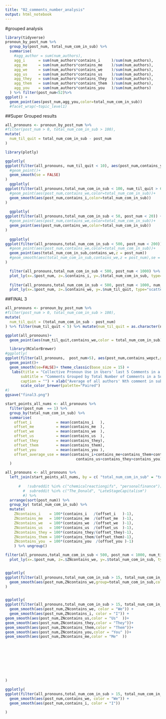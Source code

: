 ```yaml
---
title: "02_comments_number_analysis"
output: html_notebook
---
```

#grouped analysis
```r
library(tidyverse)
pronoun_by_post_num %>%
  group_by(post_num, total_num_com_in_sub) %>% 
  summarise(
    #agg_author = sum(num_authors),
    agg_i      = sum(num_authors*contains_i     )/sum(num_authors),
    agg_me     = sum(num_authors*contains_me    )/sum(num_authors),
    agg_we     = sum(num_authors*contains_we    )/sum(num_authors),
    agg_us     = sum(num_authors*contains_us    )/sum(num_authors),
    agg_they   = sum(num_authors*contains_they  )/sum(num_authors),
    agg_them   = sum(num_authors*contains_them  )/sum(num_authors),
    agg_you    = sum(num_authors*contains_you   )/sum(num_authors)
  ) %>% filter(post_num<52)%>%
ggplot() +
  geom_point(aes(post_num,agg_you,color=total_num_com_in_sub))
  #facet_wrap(~topic_level1)
```
##Super Grouped results
```r

all_pronouns <- pronoun_by_post_num %>%
#filter(post_num > 0, total_num_com_in_sub > 100), 
mutate(
  num_til_quit = total_num_com_in_sub - post_num
)

library(plotly)

ggplotly(
ggplot(filter(all_pronouns, num_til_quit < 10), aes(post_num,contains_you,group=num_til_quit, color = num_til_quit)) +
  #geom_point()+
  geom_smooth(se = FALSE)
)
  ggplotly(
ggplot(filter(all_pronouns,total_num_com_in_sub < 100, num_til_quit > 6, post_num < 100)) +
  #geom_point(aes(post_num,contains_we,color=total_num_com_in_sub))+
  geom_smooth(aes(post_num,contains_i,color=total_num_com_in_sub))
)
  
  ggplotly(
ggplot(filter(all_pronouns,total_num_com_in_sub < 50, post_num < 20)) +
  #geom_point(aes(post_num,contains_we,color=total_num_com_in_sub))+
  geom_point(aes(post_num,contains_we,color=total_num_com_in_sub))
)
  
  ggplotly(
ggplot(filter(all_pronouns,total_num_com_in_sub < 500, post_num < 200)) +
  #geom_point(aes(post_num,contains_we,color=total_num_com_in_sub))+
  geom_point(aes(total_num_com_in_sub,contains_we,z = post_num))
  #geom_smooth(aes(total_num_com_in_sub,contains_we,z = post_num),se = FALSE)
)

  filter(all_pronouns,total_num_com_in_sub < 500, post_num < 1000) %>%
  plot_ly(x=.$post_num, z=.$contains_i, y=.$total_num_com_in_sub, type="scatter3d", mode="markers", color = .$contains_we)
  
  filter(all_pronouns,total_num_com_in_sub < 500, post_num < 1000, num_til_quit < 300) %>%
  plot_ly(x=.$post_num, z=.$contains_we, y=.$num_til_quit, type="scatter3d", mode="markers", color = .$contains_we)
```
##FINAL 3
```r
all_pronouns <- pronoun_by_post_num %>%
#filter(post_num > 0, total_num_com_in_sub > 100), 
mutate(
  num_til_quit = (total_num_com_in_sub - post_num)
) %>% filter(num_til_quit < 5) %>% mutate(num_til_quit = as.character(num_til_quit), contains_wepct = contains_we*100)

ggplot(all_pronouns)+
  geom_point(aes(num_til_quit,contains_we,color = total_num_com_in_sub))

  library(RColorBrewer)
#ggplotly(
ggplot(filter(all_pronouns,  post_num>5), aes(post_num,contains_wepct,group=num_til_quit, color = num_til_quit)) +
  geom_point()+
  geom_smooth(se=FALSE)+ theme_classic(base_size = 15) +
   labs(title = "Collective Pronoun Use in Users' last 5 Comments in a Subreddit" ,
       subtitle = "Comments Grouped by Total Number of Comments in a Subreddit and Remaining Number of comments until last comment\nIncludes all comments from all subreddits where the author has at least 5 comments in that subreddit",
       caption = "") + xlab("Average of all authors' Nth comment in subreddit X") + ylab("Percentage of comments which contain 'We'") +
       scale_color_brewer(palette="Paired")
#)
ggsave("final3.png")
```




```r


start_points_all_nums <- all_pronouns %>%
  filter(post_num  == 1) %>%
  group_by(total_num_com_in_sub) %>%
  summarise(
    offset_i           = mean(contains_i   ),
    offset_me          = mean(contains_me  ),
    offset_we          = mean(contains_we  ),
    offset_us          = mean(contains_us  ),
    offset_they        = mean(contains_they),
    offset_them        = mean(contains_them),
    offset_you         = mean(contains_you ),
    offset_average_use = mean(contains_i+contains_me+contains_them+contains_we+
                                contains_us+contains_they+contains_you)/7
  )

all_pronouns <- all_pronouns %>%
  left_join(start_points_all_nums, by = c( "total_num_com_in_sub" = "total_num_com_in_sub")) %>%
  
      #   !subreddit %in% c("chemicalreactiongifs", "personalfinance")) %>%
        #  subreddit %in% c("The_Donald", "LateStageCapitalism")
        #) %>%
  arrange(sort(post_num)) %>%
  group_by( total_num_com_in_sub) %>%
  mutate( 
    ZNcontains_i    = 100*(contains_i   /(offset_i   )-1),
    ZNcontains_me   = 100*(contains_me  /(offset_me  )-1),
    ZNcontains_we   = 100*(contains_we  /(offset_we  )-1),
    ZNcontains_us   = 100*(contains_us  /(offset_us  )-1),
    ZNcontains_they = 100*(contains_they/(offset_they)-1),
    ZNcontains_them = 100*(contains_them/(offset_them)-1),
    ZNcontains_you  = 100*(contains_you  /(offset_you )-1)
    ) %>% ungroup()

filter(all_pronouns,total_num_com_in_sub < 500, post_num < 1000, num_til_quit < 300) %>%
  plot_ly(x=.$post_num, z=.$ZNcontains_we, y=.$total_num_com_in_sub, type="scatter3d", mode="markers", color = .$ZNcontains_we)


ggplotly(
ggplot(filter(all_pronouns,total_num_com_in_sub > 15, total_num_com_in_sub < 100,num_til_quit > 5)) +
  geom_smooth(aes(post_num,ZNcontains_we,group=total_num_com_in_sub,color = total_num_com_in_sub),se = FALSE)
)


ggplotly(
ggplot(filter(all_pronouns,total_num_com_in_sub > 15, total_num_com_in_sub < 400,num_til_quit > 5)) +
  geom_smooth(aes(post_num,ZNcontains_we, color = "We")) +
  geom_smooth(aes(post_num,ZNcontains_i, color = "I")) +
geom_smooth(aes(post_num,ZNcontains_us,color = "Us"  ))+
geom_smooth(aes(post_num,ZNcontains_they,color = "They"))+
geom_smooth(aes(post_num,ZNcontains_them,color = "Them"))+
geom_smooth(aes(post_num,ZNcontains_you,color = "You" ))+
geom_smooth(aes(post_num,ZNcontains_me,color = "Me"  ))








  
)

ggplotly(
ggplot(filter(all_pronouns,total_num_com_in_sub > 15, total_num_com_in_sub < 400,num_til_quit > 5)) +
  geom_smooth(aes(post_num,contains_we, color = "We")) +
  geom_smooth(aes(post_num,contains_i, color = "I")) 
  
)
```




